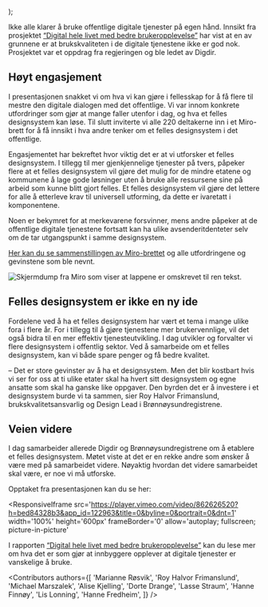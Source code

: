 
  <BlogArticleLayout
    content={children}
    heading='Derfor trenger vi et felles designsystem'
    ingress='Høsten 2023 arrangerte vi en åpen presentasjon og mini-workshop om felles designsystem. Over 200 deltok og vi fikk 440 tilbakemeldinger på gevinster og utfordringer.'
    date='5. desember 2023'
    author='Digdir og Brønnøysundregistrene'
    imageSrc='/img/bloggen/miro.png'
    imageAlt='Skjermdump fra Miro som viser mange musepekere som legger inn røde og grønne notislapper'
    imageCaption='Mange delte sine tanker i Miro om et felles designsystem. 440 røde og grønne lapper ble lagt igjen.'
  />
);

Ikke alle klarer å bruke offentlige digitale tjenester på egen hånd. Innsikt fra prosjektet [“Digital hele livet med bedre brukeropplevelse”](https://www.digdir.no/sammenhengende-tjenester/digital-hele-livet-med-bedre-brukeropplevelse/4405) har vist at en av grunnene er at brukskvaliteten i de digitale tjenestene ikke er god nok. Prosjektet var et oppdrag fra regjeringen og ble ledet av Digdir.

## Høyt engasjement

I presentasjonen snakket vi om hva vi kan gjøre i fellesskap for å få flere til mestre den digitale dialogen med det offentlige. Vi var innom konkrete utfordringer som gjør at mange faller utenfor i dag, og hva et felles designsystem kan løse. Til slutt inviterte vi alle 220 deltakerne inn i et Miro-brett for å få innsikt i hva andre tenker om et felles designsystem i det offentlige.

Engasjementet har bekreftet hvor viktig det er at vi utforsker et felles designsystem. I tillegg til mer gjenkjennelige tjenester på tvers, påpeker flere at et felles designsystem vil gjøre det mulig for de mindre etatene og kommunene å lage gode løsninger uten å bruke alle ressursene sine på arbeid som kunne blitt gjort felles. Et felles designsystem vil gjøre det lettere for alle å etterleve krav til universell utforming, da dette er ivaretatt i komponentene.

Noen er bekymret for at merkevarene forsvinner, mens andre påpeker at de offentlige digitale tjenestene fortsatt kan ha ulike avsenderitdenteter selv om de tar utgangspunkt i samme designsystem.

[Her kan du se sammenstillingen av Miro-brettet](https://miro.com/app/board/uXjVMnk1ZM4=/?) og alle utfordringene og gevinstene som ble nevnt.

<Image
  src='/img/bloggen/miro-sammenstilling.png'
  alt='Skjermdump fra Miro som viser at lappene er omskrevet til ren tekst.'
  caption='Vi har gjennomgått og sammenstilt alle lappene som ble delt i workshopen.'
/>

## Felles designsystem er ikke en ny ide

Fordelene ved å ha et felles designsystem har vært et tema i mange ulike fora i flere år. For i tillegg til å gjøre tjenestene mer brukervennlige, vil det også bidra til en mer effektiv tjenesteutvikling. I dag utvikler og forvalter vi flere designsystem i offentlig sektor. Ved å samarbeide om et felles designsystem, kan vi både spare penger og få bedre kvalitet.

– Det er store gevinster av å ha et designsystem. Men det blir kostbart hvis vi ser for oss at ti ulike etater skal ha hvert sitt designsystem og egne ansatte som skal ha ganske like oppgaver. Den byrden det er å investere i et designsystem burde vi ta sammen, sier Roy Halvor Frimanslund, brukskvalitetsansvarlig og Design Lead i Brønnøysundregistrene.

## Veien videre

I dag samarbeider allerede Digdir og Brønnøysundregistrene om å etablere et felles designsystem. Møtet viste at det er en rekke andre som ønsker å være med på samarbeidet videre. Nøyaktig hvordan det videre samarbeidet skal være, er noe vi må utforske.

Opptaket fra presentasjonen kan du se her:

<ResponsiveIframe
  src='https://player.vimeo.com/video/862626520?h=bed84328b3&app_id=122963&title=0&byline=0&portrait=0&dnt=1'
  width='100%'
  height='600px'
  frameBorder='0'
  allow='autoplay; fullscreen; picture-in-picture'
></ResponsiveIframe>

I rapporten [“Digital hele livet med bedre brukeropplevelse”](https://www.digdir.no/sammenhengende-tjenester/digital-hele-livet-med-bedre-brukeropplevelse/4405) kan du lese mer om hva det er som gjør at innbyggere opplever at digitale tjenester er vanskelige å bruke.

<Contributors
  authors={[
    'Marianne Røsvik',
    'Roy Halvor Frimanslund',
    'Michael Marszalek',
    'Alise Kjelling',
    'Dorte Drange',
    'Lasse Straum',
    'Hanne Finnøy',
    'Lis Lonning',
    'Hanne Fredheim',
  ]}
/>
